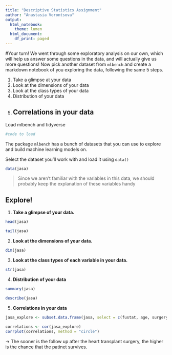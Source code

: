 ```yaml
---
title: "Descriptive Statistics Assignment"
author: "Anastasia Vorontsova"
output:
  html_notebook:
    theme: lumen
  html_document:
    df_print: paged
---
```


#Your turn!
We went through some exploratory analysis on our own, which will help us answer some questions in the data, and will actually give us more questions! Now pick another dataset from `mlbench` and create a markdown notebook of you exploring the data, following the same 5 steps.

1. Take a glimpse at your data
2. Look at the dimensions of your data
3. Look at the class types of your data
4. Distribution of your data
5. Correlations in your data
---

Load mlbench and tidyverse
```r
#code to load
```
The package `mlbench` has a bunch of datasets that you can use to explore and build machine learning models on. 

Select the dataset you'll work with and load it using `data()`
```r
data(jasa)

```

> Since we aren't familiar with the variables in this data, we should probably keep the explanation of these variables handy

## Explore!
1. **Take a glimpse of your data.**
```r
head(jasa)

```
```r
tail(jasa)
```


2. **Look at the dimensions of your data.**
```r
dim(jasa)
```   
    
3. **Look at the class types of each variable in your data.**
```r
str(jasa)
```
4. **Distribution of your data**
```r
summary(jasa)
```
```r
describe(jasa)
```



5. **Correlations in your data**

```r
jasa_explore <- subset.data.frame(jasa, select = c(fustat, age, surgery, futime))
                  
correlations <- cor(jasa_explore)
corrplot(correlations, method = "circle")

```

-> The sooner is the follow up after the heart transplant surgery, the higher is the chance that the patinet survives.
